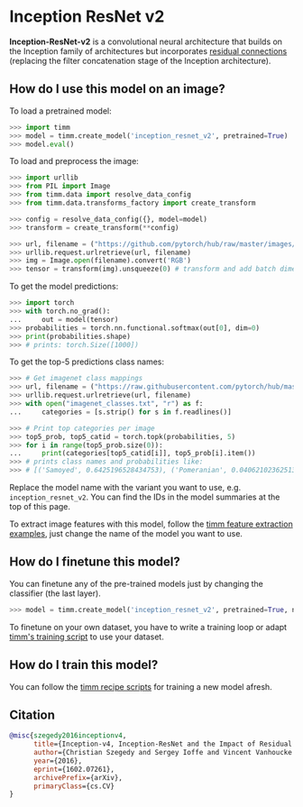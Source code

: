 # Inception ResNet v2

**Inception-ResNet-v2** is a convolutional neural architecture that builds on the Inception family of architectures but incorporates [residual connections](https://paperswithcode.com/method/residual-connection) (replacing the filter concatenation stage of the Inception architecture).

## How do I use this model on an image?

To load a pretrained model:

```py
>>> import timm
>>> model = timm.create_model('inception_resnet_v2', pretrained=True)
>>> model.eval()
```

To load and preprocess the image:

```py 
>>> import urllib
>>> from PIL import Image
>>> from timm.data import resolve_data_config
>>> from timm.data.transforms_factory import create_transform

>>> config = resolve_data_config({}, model=model)
>>> transform = create_transform(**config)

>>> url, filename = ("https://github.com/pytorch/hub/raw/master/images/dog.jpg", "dog.jpg")
>>> urllib.request.urlretrieve(url, filename)
>>> img = Image.open(filename).convert('RGB')
>>> tensor = transform(img).unsqueeze(0) # transform and add batch dimension
```

To get the model predictions:

```py
>>> import torch
>>> with torch.no_grad():
...     out = model(tensor)
>>> probabilities = torch.nn.functional.softmax(out[0], dim=0)
>>> print(probabilities.shape)
>>> # prints: torch.Size([1000])
```

To get the top-5 predictions class names:

```py
>>> # Get imagenet class mappings
>>> url, filename = ("https://raw.githubusercontent.com/pytorch/hub/master/imagenet_classes.txt", "imagenet_classes.txt")
>>> urllib.request.urlretrieve(url, filename) 
>>> with open("imagenet_classes.txt", "r") as f:
...     categories = [s.strip() for s in f.readlines()]

>>> # Print top categories per image
>>> top5_prob, top5_catid = torch.topk(probabilities, 5)
>>> for i in range(top5_prob.size(0)):
...     print(categories[top5_catid[i]], top5_prob[i].item())
>>> # prints class names and probabilities like:
>>> # [('Samoyed', 0.6425196528434753), ('Pomeranian', 0.04062102362513542), ('keeshond', 0.03186424449086189), ('white wolf', 0.01739676296710968), ('Eskimo dog', 0.011717947199940681)]
```

Replace the model name with the variant you want to use, e.g. `inception_resnet_v2`. You can find the IDs in the model summaries at the top of this page.

To extract image features with this model, follow the [timm feature extraction examples](https://rwightman.github.io/pytorch-image-models/feature_extraction/), just change the name of the model you want to use.

## How do I finetune this model?

You can finetune any of the pre-trained models just by changing the classifier (the last layer).

```py
>>> model = timm.create_model('inception_resnet_v2', pretrained=True, num_classes=NUM_FINETUNE_CLASSES)
```
To finetune on your own dataset, you have to write a training loop or adapt [timm's training
script](https://github.com/rwightman/pytorch-image-models/blob/master/train.py) to use your dataset.

## How do I train this model?

You can follow the [timm recipe scripts](https://rwightman.github.io/pytorch-image-models/scripts/) for training a new model afresh.

## Citation

```BibTeX
@misc{szegedy2016inceptionv4,
      title={Inception-v4, Inception-ResNet and the Impact of Residual Connections on Learning}, 
      author={Christian Szegedy and Sergey Ioffe and Vincent Vanhoucke and Alex Alemi},
      year={2016},
      eprint={1602.07261},
      archivePrefix={arXiv},
      primaryClass={cs.CV}
}
```

<!--
Type: model-index
Collections:
- Name: Inception ResNet v2
  Paper:
    Title: Inception-v4, Inception-ResNet and the Impact of Residual Connections on
      Learning
    URL: https://paperswithcode.com/paper/inception-v4-inception-resnet-and-the-impact
Models:
- Name: inception_resnet_v2
  In Collection: Inception ResNet v2
  Metadata:
    FLOPs: 16959133120
    Parameters: 55850000
    File Size: 223774238
    Architecture:
    - Average Pooling
    - Dropout
    - Inception-ResNet-v2 Reduction-B
    - Inception-ResNet-v2-A
    - Inception-ResNet-v2-B
    - Inception-ResNet-v2-C
    - Reduction-A
    - Softmax
    Tasks:
    - Image Classification
    Training Techniques:
    - Label Smoothing
    - RMSProp
    - Weight Decay
    Training Data:
    - ImageNet
    Training Resources: 20x NVIDIA Kepler GPUs
    ID: inception_resnet_v2
    LR: 0.045
    Dropout: 0.2
    Crop Pct: '0.897'
    Momentum: 0.9
    Image Size: '299'
    Interpolation: bicubic
  Code: https://github.com/rwightman/pytorch-image-models/blob/d8e69206be253892b2956341fea09fdebfaae4e3/timm/models/inception_resnet_v2.py#L343
  Weights: https://github.com/rwightman/pytorch-image-models/releases/download/v0.1-weights/inception_resnet_v2-940b1cd6.pth
  Results:
  - Task: Image Classification
    Dataset: ImageNet
    Metrics:
      Top 1 Accuracy: 0.95%
      Top 5 Accuracy: 17.29%
-->